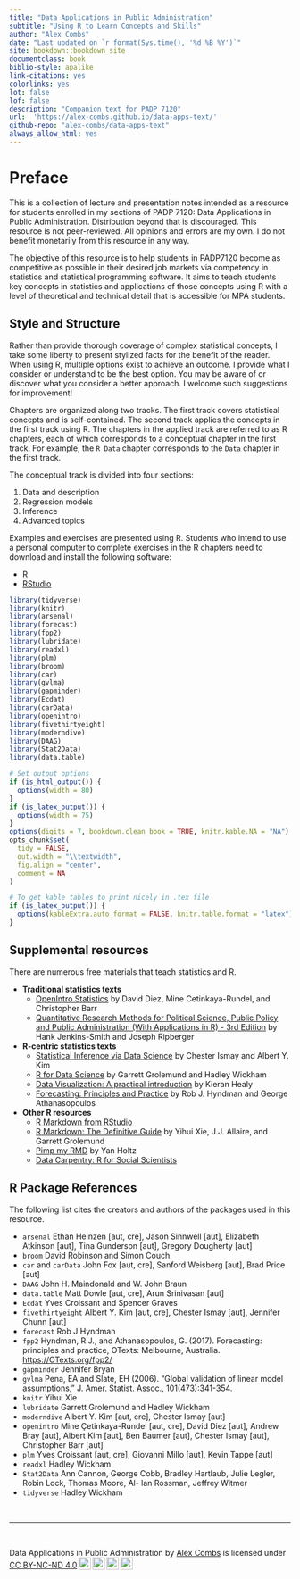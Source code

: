 ```yaml
--- 
title: "Data Applications in Public Administration"
subtitle: "Using R to Learn Concepts and Skills"
author: "Alex Combs"
date: "Last updated on `r format(Sys.time(), '%d %B %Y')`"
site: bookdown::bookdown_site
documentclass: book
biblio-style: apalike
link-citations: yes
colorlinks: yes
lot: false
lof: false
description: "Companion text for PADP 7120"
url:  'https://alex-combs.github.io/data-apps-text/'
github-repo: "alex-combs/data-apps-text"
always_allow_html: yes
---
```


# Preface {-}

This is a collection of lecture and presentation notes intended as a resource for students enrolled in my sections of PADP 7120: Data Applications in Public Administration. Distribution beyond that is discouraged. This resource is not peer-reviewed. All opinions and errors are my own. I do not benefit monetarily from this resource in any way.

The objective of this resource is to help students in PADP7120 become as competitive as possible in their desired job markets via competency in statistics and statistical programming software. It aims to teach students key concepts in statistics and applications of those concepts using R with a level of theoretical and technical detail that is accessible for MPA students.

## Style and Structure {-}

Rather than provide thorough coverage of complex statistical concepts, I take some liberty to present stylized facts for the benefit of the reader. When using R, multiple options exist to achieve an outcome. I provide what I consider or understand to be the best option. You may be aware of or discover what you consider a better approach. I welcome such suggestions for improvement!

Chapters are organized along two tracks. The first track covers statistical concepts and is self-contained. The second track applies the concepts in the first track using R. The chapters in the applied track are referred to as R chapters, each of which corresponds to a conceptual chapter in the first track. For example, the `R Data` chapter corresponds to the `Data` chapter in the first track.

The conceptual track is divided into four sections:

1. Data and description
2. Regression models
3. Inference
4. Advanced topics

Examples and exercises are presented using R. Students who intend to use a personal computer to complete exercises in the R chapters need to download and install the following software:

- [R](https://cloud.r-project.org)
- [RStudio](https://rstudio.com/products/rstudio/download/)

```r
library(tidyverse)
library(knitr)
library(arsenal)
library(forecast)
library(fpp2)
library(lubridate)
library(readxl)
library(plm)
library(broom)
library(car)
library(gvlma)
library(gapminder)
library(Ecdat)
library(carData)
library(openintro)
library(fivethirtyeight)
library(moderndive)
library(DAAG)
library(Stat2Data)
library(data.table)
```

```r
# Set output options
if (is_html_output()) {
  options(width = 80)
}
if (is_latex_output()) {
  options(width = 75)
}
options(digits = 7, bookdown.clean_book = TRUE, knitr.kable.NA = "NA")
opts_chunk$set(
  tidy = FALSE,
  out.width = "\\textwidth",
  fig.align = "center",
  comment = NA
)

# To get kable tables to print nicely in .tex file
if (is_latex_output()) {
  options(kableExtra.auto_format = FALSE, knitr.table.format = "latex")
}
```

## Supplemental resources {-}

There are numerous free materials that teach statistics and R.

- **Traditional statistics texts**
  - [OpenIntro Statistics](https://www.openintro.org/book/os/) by David Diez, Mine Cetinkaya-Rundel, and Christopher Barr
  - [Quantitative Research Methods for Political Science, Public Policy and Public Administration (With Applications in R) - 3rd Edition](https://open.umn.edu/opentextbooks/textbooks/quantitative-research-methods-for-political-science-public-policy-and-public-administration-with-applications-in-r-3rd-edition) by Hank Jenkins-Smith and Joseph Ripberger
  
- **R-centric statistics texts**
  - [Statistical Inference via Data Science](https://moderndive.com/index.html) by Chester Ismay and Albert Y. Kim
  - [R for Data Science](https://r4ds.had.co.nz) by Garrett Grolemund and Hadley Wickham
  - [Data Visualization: A practical introduction](https://socviz.co/index.html#preface) by Kieran Healy
  - [Forecasting: Principles and Practice](https://otexts.com/fpp2/) by Rob J. Hyndman and George Athanasopoulos
  
- **Other R resources**
  - [R Markdown from RStudio](https://rmarkdown.rstudio.com/lesson-1.html)
  - [R Markdown: The Definitive Guide](https://bookdown.org/yihui/rmarkdown/) by Yihui Xie, J.J. Allaire, and Garrett Grolemund
  - [Pimp my RMD](https://holtzy.github.io/Pimp-my-rmd/#text_formating) by Yan Holtz
  - [Data Carpentry: R for Social Scientists](https://datacarpentry.org/r-socialsci/)

## R Package References {-}

The following list cites the creators and authors of the packages used in this resource.

- `arsenal` Ethan Heinzen [aut, cre], Jason Sinnwell [aut], Elizabeth Atkinson [aut], Tina Gunderson [aut], Gregory Dougherty [aut]
- `broom` David Robinson and Simon Couch
- `car` and `carData` John Fox [aut, cre], Sanford Weisberg [aut], Brad Price [aut]
- `DAAG` John H. Maindonald and W. John Braun
- `data.table` Matt Dowle [aut, cre], Arun Srinivasan [aut]
- `Ecdat` Yves Croissant and Spencer Graves
- `fivethirtyeight` Albert Y. Kim [aut, cre], Chester Ismay [aut], Jennifer Chunn [aut]
- `forecast` Rob J Hyndman
- `fpp2` Hyndman, R.J., and Athanasopoulos, G. (2017). Forecasting: principles and practice, OTexts: Melbourne, Australia. [https://OTexts.org/fpp2/](https://OTexts.org/fpp2/)
- `gapminder` Jennifer Bryan
- `gvlma` Pena, EA and Slate, EH (2006). “Global validation of linear model assumptions,” J.\ Amer.\ Statist.\ Assoc., 101(473):341-354.
- `knitr` Yihui Xie
- `lubridate` Garrett Grolemund and Hadley Wickham
- `moderndive` Albert Y. Kim [aut, cre], Chester Ismay [aut]
- `openintro` Mine Çetinkaya-Rundel [aut, cre], David Diez [aut], Andrew Bray [aut], Albert Kim [aut], Ben Baumer [aut], Chester Ismay [aut], Christopher Barr [aut]
- `plm` Yves Croissant [aut, cre], Giovanni Millo [aut], Kevin Tappe [aut]
- `readxl` Hadley Wickham
- `Stat2Data` Ann Cannon, George Cobb, Bradley Hartlaub, Julie Legler, Robin Lock, Thomas Moore, Al- lan Rossman, Jeffrey Witmer
- `tidyverse` Hadley Wickham

<br>

***

<br>

<p xmlns:dct="http://purl.org/dc/terms/" xmlns:cc="http://creativecommons.org/ns#" class="license-text"><span rel="dct:title">Data Applications in Public Administration</span> by <a rel="cc:attributionURL dct:creator" property="cc:attributionName" href="https://alex-combs.github.io/web-work/index.html">Alex Combs</a> is licensed under <a rel="license" href="https://creativecommons.org/licenses/by-nc-nd/4.0">CC BY-NC-ND 4.0<img style="height:22px!important;margin-left:3px;vertical-align:text-bottom;" src="https://mirrors.creativecommons.org/presskit/icons/cc.svg?ref=chooser-v1" /><img style="height:22px!important;margin-left:3px;vertical-align:text-bottom;" src="https://mirrors.creativecommons.org/presskit/icons/by.svg?ref=chooser-v1" /><img style="height:22px!important;margin-left:3px;vertical-align:text-bottom;" src="https://mirrors.creativecommons.org/presskit/icons/nc.svg?ref=chooser-v1" /><img style="height:22px!important;margin-left:3px;vertical-align:text-bottom;" src="https://mirrors.creativecommons.org/presskit/icons/nd.svg?ref=chooser-v1" /></a></p>